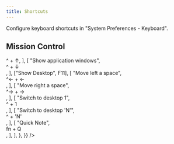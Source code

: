 ```yaml
---
title: Shortcuts
---
```



Configure keyboard shortcuts in "System Preferences - Keyboard".

## Mission Control

<Table
  data={{
    position: ["start", "center"],
    header: ["Function", "Keyboard"],
    body: {
      items: [
        [
          "Mission Control",
          <div>
            <Shortcut>^</Shortcut> + <Shortcut>&uarr;</Shortcut>
          </div>,
        ],
        [
          "Show application windows",
          <div>
            <Shortcut>^</Shortcut> + <Shortcut>&darr;</Shortcut>
          </div>,
        ],
        ["Show Desktop", <Shortcut>F11</Shortcut>],
        [
          "Move left a space",
          <div>
            <Shortcut>^&larr;</Shortcut> + <Shortcut>&larr;</Shortcut>
          </div>,
        ],
        [
          "Move right a space",
          <div>
            <Shortcut>^&rarr;</Shortcut> + <Shortcut>&rarr;</Shortcut>
          </div>,
        ],
        [
          "Switch to desktop 1",
          <div>
            <Shortcut>^</Shortcut> + <Shortcut>1</Shortcut>
          </div>,
        ],
        [
          "Switch to desktop 'N'",
          <div>
            <Shortcut>^</Shortcut> + <Shortcut>'N'</Shortcut>
          </div>,
        ],
        [
          "Quick Note",
          <div>
            <Shortcut>fn</Shortcut> + <Shortcut>Q</Shortcut>
          </div>,
        ],
      ],
    },
  }}
/>
